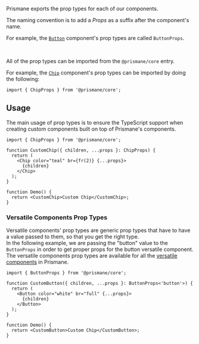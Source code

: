 Prismane exports the prop types for each of our components.

The naming convention is to add a _Props_ as a suffix after the component's name.

For example, the [`Button`](/docs/components/inputs/button) component's prop types are called `ButtonProps`.

<br />

All of the prop types can be imported from the `@prismane/core` entry.

For example, the [`Chip`](/docs/components/data-display/chip) component's prop
types can be imported by doing the following:

```tsx
import { ChipProps } from '@prismane/core';
```

## Usage

The main usage of prop types is to ensure the TypeScript support when creating custom components built on top of Prismane's components.

```tsx
import { ChipProps } from '@prismane/core';

function CustomChip({ children, ...props }: ChipProps) {
  return (
    <Chip color="teal" br={fr(2)} {...props}>
      {children}
    </Chip>
  );
}

function Demo() {
  return <CustomChip>Custom Chip</CustomChip>;
}
```

### Versatile Components Prop Types

Versatile components' prop types are generic prop types that have to have a value passed to them, so that you get the right type. <br />
In the following example, we are passing the "button" value to the `ButtonProps` in order to get proper props for the button versatile component. <br />
The versatile components prop types are available for all the [versatile components](docs/getting-started/versatile-components) in Prismane.

```tsx
import { ButtonProps } from '@prismane/core';

function CustomButton({ children, ...props }: ButtonProps<'button'>) {
  return (
    <Button color="white" br="full" {...props}>
      {children}
    </Button>
  );
}

function Demo() {
  return <CustomButton>Custom Chip</CustomButton>;
}
```
